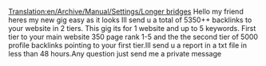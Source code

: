 [[Translation:en/Archive/Manual/Settings/Longer bridges]]
Hello my friend heres my new gig easy as it looks Ill send u a total of 5350++ backlinks to your website in 2 tiers. This gig its for 1 website and up to 5 keywords. First tier to your main website 350 page rank 1-5 and the the second tier of 5000 profile backlinks pointing to your first tier.Ill send u a report in a txt file in less than 48 hours.Any question just send me a private message
